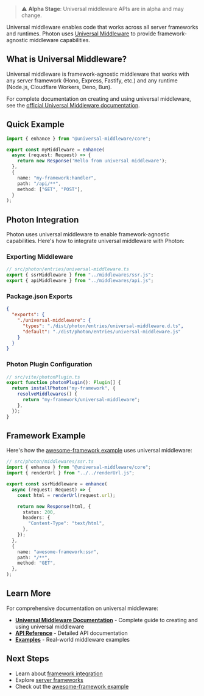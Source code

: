 > ⚠️ **Alpha Stage**: Universal middleware APIs are in alpha and may change.

Universal middleware enables code that works across all server frameworks and runtimes. Photon uses [Universal Middleware](https://universal-middleware.dev) to provide framework-agnostic middleware capabilities.

## What is Universal Middleware?

Universal middleware is framework-agnostic middleware that works with any server framework (Hono, Express, Fastify, etc.) and any runtime (Node.js, Cloudflare Workers, Deno, Bun).

For complete documentation on creating and using universal middleware, see the [official Universal Middleware documentation](https://universal-middleware.dev).

## Quick Example

```ts
import { enhance } from "@universal-middleware/core";

export const myMiddleware = enhance(
  async (request: Request) => {
    return new Response('Hello from universal middleware');
  },
  {
    name: "my-framework:handler",
    path: "/api/**",
    method: ["GET", "POST"],
  }
);
```

## Photon Integration

Photon uses universal middleware to enable framework-agnostic capabilities. Here's how to integrate universal middleware with Photon:

### Exporting Middleware

```ts
// src/photon/entries/universal-middleware.ts
export { ssrMiddleware } from "../middlewares/ssr.js";
export { apiMiddleware } from "../middlewares/api.js";
```

### Package.json Exports

```json
{
  "exports": {
    "./universal-middleware": {
      "types": "./dist/photon/entries/universal-middleware.d.ts",
      "default": "./dist/photon/entries/universal-middleware.js"
    }
  }
}
```

### Photon Plugin Configuration

```ts
// src/vite/photonPlugin.ts
export function photonPlugin(): Plugin[] {
  return installPhoton("my-framework", {
    resolveMiddlewares() {
      return "my-framework/universal-middleware";
    },
  });
}
```

## Framework Example

Here's how the [awesome-framework example](https://github.com/photon-js/photon/tree/main/example/awesome-framework) uses universal middleware:

```ts
// src/photon/middlewares/ssr.ts
import { enhance } from "@universal-middleware/core";
import { renderUrl } from "../../renderUrl.js";

export const ssrMiddleware = enhance(
  async (request: Request) => {
    const html = renderUrl(request.url);

    return new Response(html, {
      status: 200,
      headers: {
        "Content-Type": "text/html",
      },
    });
  },
  {
    name: "awesome-framework:ssr",
    path: "/**",
    method: "GET",
  },
);
```

## Learn More

For comprehensive documentation on universal middleware:

- **[Universal Middleware Documentation](https://universal-middleware.dev)** - Complete guide to creating and using universal middleware
- **[API Reference](https://universal-middleware.dev/api)** - Detailed API documentation
- **[Examples](https://universal-middleware.dev/examples)** - Real-world middleware examples

## Next Steps

- Learn about [framework integration](/guide/framework-integration)
- Explore [server frameworks](/guide/server-frameworks)
- Check out the [awesome-framework example](https://github.com/photon-js/photon/tree/main/example/awesome-framework)
